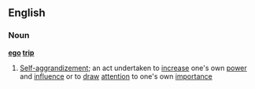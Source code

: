 ==English==
===Noun===
'''[[ego]] [[trip]]'''
#[[Self-aggrandizement]]; an act undertaken to [[increase]] one's own [[power]] and [[influence]] or to [[draw]] [[attention]] to one's own [[importance]]